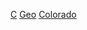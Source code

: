 {{Container category}}
[[Category:科羅拉多州地理|C]]
[[Category:科罗拉多州行政区划|Geo]]
[[Category:美國各縣地理|Colorado]]